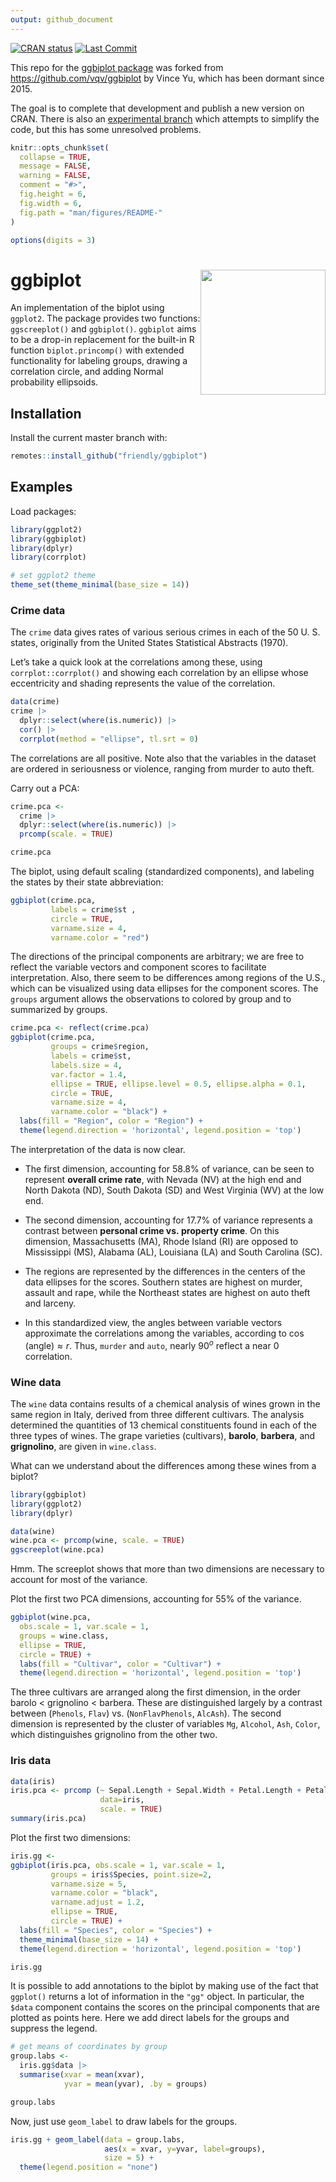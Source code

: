 ```yaml
---
output: github_document
---
```


<!-- README.md is generated from README.Rmd. Please edit that file -->

<!-- badges: start -->
[![CRAN status](https://www.r-pkg.org/badges/version/ggbiplot)](https://CRAN.R-project.org/package=ggbiplot)
[![Last Commit](https://img.shields.io/github/last-commit/friendly/ggbiplot)](https://github.com/friendly/ggbiplot)
<!-- badges: end -->



This repo for the [ggbiplot package](https://CRAN.R-project.org/package=ggbiplot)
was forked from [https://github.com/vqv/ggbiplot](https://github.com/vqv/ggbiplot) by Vince Yu, which has been dormant
since 2015.  

The goal is to complete that development and publish a new version on CRAN.
There is also an [experimental branch](https://github.com/friendly/ggbiplot/tree/experimental) which attempts to
simplify the code, but this has some unresolved problems.

```r
knitr::opts_chunk$set(
  collapse = TRUE,
  message = FALSE, 
  warning = FALSE,
  comment = "#>",
  fig.height = 6,
  fig.width = 6,
  fig.path = "man/figures/README-"
)

options(digits = 3)
```

# ggbiplot <img src="man/figures/logo.png" height="200" style="float:right; height:200px;"/>

An implementation of the biplot using `ggplot2`.  The package provides two functions: `ggscreeplot()` and `ggbiplot()`.
`ggbiplot` aims to be a drop-in replacement for the built-in R function `biplot.princomp()` with extended functionality 
for labeling groups, drawing a correlation circle, and adding Normal probability ellipsoids.


## Installation

Install the current master branch with:

```r
remotes::install_github("friendly/ggbiplot")
```

## Examples

Load packages:

```r
library(ggplot2)
library(ggbiplot)
library(dplyr)
library(corrplot)

# set ggplot2 theme
theme_set(theme_minimal(base_size = 14))
```

### Crime data

The `crime` data gives rates of various serious crimes in each of the 50 U. S. states, 
originally from the United States Statistical Abstracts (1970).

Let's take a quick look at the correlations among these, using `corrplot::corrplot()`
and showing each correlation by an ellipse whose eccentricity and shading represents the value of
the correlation.

```r
data(crime)
crime |> 
  dplyr::select(where(is.numeric)) |> 
  cor() |> 
  corrplot(method = "ellipse", tl.srt = 0)
```

The correlations are all positive.  Note also that the variables in the dataset
are ordered in seriousness or violence, ranging from murder to auto theft.

Carry out a PCA:

```r
crime.pca <- 
  crime |> 
  dplyr::select(where(is.numeric)) |>
  prcomp(scale. = TRUE)

crime.pca
```

The biplot, using default scaling (standardized components), and labeling the
states by their state abbreviation:

```r
ggbiplot(crime.pca,
         labels = crime$st ,
         circle = TRUE,
         varname.size = 4,
         varname.color = "red") 
```

The directions of the principal components are arbitrary; we are free to reflect
the variable vectors and component scores to facilitate interpretation.
Also, there seem to be differences among regions of the U.S., which can be
visualized using data ellipses for the component scores. The `groups` argument
allows the observations to colored by group and to summarized by groups.
 
```r
crime.pca <- reflect(crime.pca)
ggbiplot(crime.pca,
         groups = crime$region,
         labels = crime$st,
         labels.size = 4,
         var.factor = 1.4,
         ellipse = TRUE, ellipse.level = 0.5, ellipse.alpha = 0.1,
         circle = TRUE,
         varname.size = 4,
         varname.color = "black") +
  labs(fill = "Region", color = "Region") +
  theme(legend.direction = 'horizontal', legend.position = 'top')
```

The interpretation of the data is now clear. 

* The first dimension,
accounting for 58.8% of variance, can be seen to represent **overall
crime rate**, with Nevada (NV) at the high end and North Dakota (ND),
South Dakota (SD) and West Virginia (WV) at the low end.

* The second dimension, accounting for 17.7% of variance represents
a contrast between
**personal crime vs. property crime**. On this dimension, Massachusetts (MA),
Rhode Island (RI) are opposed to Mississippi (MS), Alabama (AL), Louisiana (LA) and South
Carolina (SC).

* The regions are represented by the differences in the centers of the
data ellipses for the scores. Southern states are highest on murder,
assault and rape, while the Northeast states are highest on auto theft
and larceny.

* In this standardized view, the angles between variable vectors approximate
the correlations among the variables, according to $\cos (\text{angle}) \approx r$.
Thus, `murder` and `auto`, nearly $90^o$ reflect a near 0 correlation.

### Wine data

The `wine` data contains results of a chemical analysis of wines grown in the same region in Italy,
derived from three different cultivars. The analysis determined the 
quantities of 13 chemical constituents found in each of the three types of wines. 
The grape varieties (cultivars), **barolo**, **barbera**, and **grignolino**, are given in `wine.class`.

What can we understand about the differences among these wines from a biplot?

```r
library(ggbiplot)
library(ggplot2)
library(dplyr)

data(wine)
wine.pca <- prcomp(wine, scale. = TRUE)
ggscreeplot(wine.pca) 
```

Hmm. The screeplot shows that more than two dimensions are necessary to account for most of the variance.

Plot the first two PCA dimensions, accounting for 55% of the variance.
```r
ggbiplot(wine.pca, 
  obs.scale = 1, var.scale = 1,
  groups = wine.class, 
  ellipse = TRUE, 
  circle = TRUE) +
  labs(fill = "Cultivar", color = "Cultivar") +
  theme(legend.direction = 'horizontal', legend.position = 'top')
```

The three cultivars are arranged along the first dimension, in the order barolo < grignolino < barbera.
These are distinguished largely by a contrast between (`Phenols`, `Flav`) vs. (`NonFlavPhenols`, `AlcAsh`).
The second dimension is represented by the cluster of variables `Mg`, `Alcohol`, `Ash`, `Color`, which distinguishes
grignolino from the other two.

### Iris data

```r
data(iris)
iris.pca <- prcomp (~ Sepal.Length + Sepal.Width + Petal.Length + Petal.Width,
                    data=iris,
                    scale. = TRUE)
summary(iris.pca)
```

Plot the first two dimensions:

```r
iris.gg <-
ggbiplot(iris.pca, obs.scale = 1, var.scale = 1,
         groups = iris$Species, point.size=2,
         varname.size = 5, 
         varname.color = "black",
         varname.adjust = 1.2,
         ellipse = TRUE, 
         circle = TRUE) +
  labs(fill = "Species", color = "Species") +
  theme_minimal(base_size = 14) +
  theme(legend.direction = 'horizontal', legend.position = 'top')

iris.gg
```

It is possible to add annotations to the biplot by making use of the fact that `ggplot()` returns a lot of
information in the `"gg"` object. In particular, the `$data` component contains the scores on the principal
components that are plotted as points here.
Here we add direct labels for the groups and suppress the legend.

```r
# get means of coordinates by group
group.labs <-
  iris.gg$data |>
  summarise(xvar = mean(xvar),
            yvar = mean(yvar), .by = groups)

group.labs
```

Now, just use `geom_label` to draw labels for the groups.
```r
iris.gg + geom_label(data = group.labs,
                     aes(x = xvar, y=yvar, label=groups),
                     size = 5) +
  theme(legend.position = "none")

```



